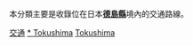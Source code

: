 {{Catnav|頁面分類|各種主題的頁面分類|按國家分類|各國交通|日本交通|四國地方交通}}
{{Catnav|頁面分類|人类社会|交通|各國交通|日本交通|四國地方交通}}

本分類主要是收錄位在日本'''[[德島縣|德島縣]]'''境內的交通路線。
{{日本行政區劃分類導航|交通}}
{{commons category|Transport in Tokushima prefecture}}

[[Category:德島縣|交通]]
[[Category:四國地方交通|* Tokushima]]
[[Category:日本各都道府縣交通|Tokushima]]